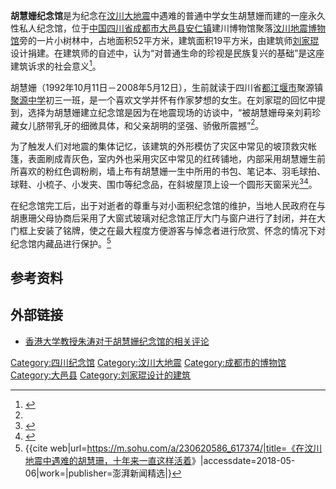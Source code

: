 {{Infobox Modern Building
|image             = 
|caption           = 胡慧姗纪念馆
|name              = 胡慧姗纪念馆
|location_town     = [[四川省|四川省]][[成都市|成都市]][[大邑县|大邑县]][[安仁镇|安仁镇]]
|location_country  = {{CHN}}
|owner= 建川博物馆
|architect         = [[刘家琨|刘家琨]]、罗明、孙恩、张瞳
|construction_start_date= 2009年3月
|completion_date   = 2009年5月
|cost              = 
|style             = 
}}

'''胡慧姗纪念馆'''是为纪念在[[汶川大地震|汶川大地震]]中遇难的普通中学女生胡慧姗而建的一座永久性私人纪念馆，位于[[中华人民共和国|中国]][[四川省|四川省]][[成都市|成都市]][[大邑县|大邑县]][[安仁镇|安仁镇]]建川博物馆聚落[[汶川地震博物馆|汶川地震博物馆]]旁的一片小树林中，占地面积52平方米，建筑面积19平方米，由建筑师[[刘家琨|刘家琨]]设计捐建。在建筑师的自述中，认为“对普通生命的珍视是民族复兴的基础”是这座建筑诉求的社会意义<ref name="multiple1">{{Cite book|title=在托斯卡纳的阴影中|last=青锋编著|first=|publisher=南京：江苏人民出版社|year=2013.01|isbn=978-7-214-07671-7|location=|pages=163}}</ref>。

胡慧姗（1992年10月11日－2008年5月12日），生前就读于四川省[[都江堰市|都江堰市]]聚源镇[[聚源中学|聚源中学]]初三一班，是一个喜欢文学并怀有作家梦想的女生。在刘家琨的回忆中提到，选择为胡慧姗建立纪念馆是因为在地震现场的访谈中，“被胡慧姗母亲刘莉珍藏女儿脐带乳牙的细微具体，和父亲胡明的坚强、骄傲所震撼”<ref name="multiple1" />。

为了触发人们对地震的集体记忆，该建筑的外形模仿了灾区中常见的坡顶救灾帐篷，表面刷成青灰色，室内外也采用灾区中常见的红砖铺地，内部采用胡慧姗生前所喜欢的粉红色调粉刷，墙上布有胡慧姗一生中所用的书包、笔记本、羽毛球拍、球鞋、小梳子、小发夹、围巾等纪念品，在斜坡屋顶上设一个圆形天窗采光<ref>{{cite web|url=http://news.sctv.com/shxw/zqrs/200910/t20091021_256290.shtml|title=《建筑师为汶川地震罹难女孩建“胡慧姗纪念馆”》|accessdate=2010-03-10|work=|publisher=四川广播电视台神韵在线|deadurl=yes|archiveurl=https://web.archive.org/web/20150601074725/http://news.sctv.com/shxw/zqrs/200910/t20091021_256290.shtml|archivedate=2015-06-01}}</ref><ref>{{cite web |url=http://www.infzm.com/content/32457|title=《还没开放的胡慧姗纪念馆》|accessdate=2010-03-10 |work=李宏宇|publisher=南方周末}}</ref>。

在纪念馆完工后，出于对逝者的尊重与对小面积纪念馆的维护，当地人民政府在与胡惠珊父母协商后采用了大窗式玻璃对纪念馆正厅大门与窗户进行了封闭，并在大门框上安装了铭牌，使之在最大程度方便游客与悼念者进行欣赏、怀念的情况下对纪念馆内藏品进行保护。<ref>{{cite web|url=https://m.sohu.com/a/230620586_617374/|title=《在汶川地震中遇难的胡慧珊，十年来一直这样活着》|accessdate=2018-05-06|work=|publisher=澎湃新闻精选|}</ref>

== 参考资料 == 
{{reflist|2}}

== 外部链接 ==
*[http://blog.sina.com.cn/s/blog_49e53b730100ebvm.html 香港大学教授朱涛对于胡慧姗纪念馆的相关评论]

{{汶川大地震}}
[[Category:四川纪念馆|Category:四川纪念馆]]
[[Category:汶川大地震|Category:汶川大地震]]
[[Category:成都市的博物馆|Category:成都市的博物馆]]
[[Category:大邑县|Category:大邑县]]
[[Category:刘家琨设计的建筑|Category:刘家琨设计的建筑]]
